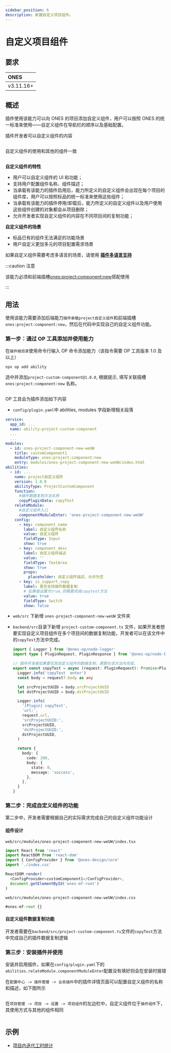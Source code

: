 ```yaml
---
sidebar_position: 6
description: 新建自定义项目组件。
---
```




# 自定义项目组件

## 要求

| ONES      |
| :-------- |
| v3.11.16+ |

## 概述

插件使用该能力可以向 ONES 的项目添加自定义组件，用户可以按照 ONES 的统一标准来使用——自定义组件在导航栏的顺序以及基础配置。

插件开发者可以自定义组件的内容

<Image img={projectCustomComponent5} />

自定义组件的使用和其他的组件一致

<Image img={projectCustomComponent4} />

**自定义组件的特性**

- 用户可以自定义组件的 UI 和功能；
- 支持用户配置组件名称、组件描述；
- 当承载有该能力的插件启用后，能力所定义的自定义组件会出现在每个项目的组件库，用户可以按照标品的统一标准来使用这些组件；
- 当承载有该能力的插件停用/卸载后，能力所定义的自定义组件以及用户使用这些组件创建的对象都会从项目删除；
- 允许开发者实现自定义组件的内容在不同项目间的复制功能；

**自定义组件的场景**

- 标品已有的组件无法满足的功能场景
- 用户自定义更加多元的项目配置需求场景

如果自定义组件需要考虑多语言的场景，请使用 **[插件多语言支持](../../../../guide/abilities/multilingual.mdx)**

:::caution 注意

该能力必须和前端插槽[ones:project:component:new](../../../slot/module/project/component/index.mdx)搭配使用

:::

## 用法

使用该能力需要添加后端能力`插件承载project自定义组件`和前端插槽`ones:project:component:new`，然后在代码中实现自己的自定义组件功能。

### 第一步：通过 OP 工具添加并使用能力

在`插件根目录`使用命令行输入 OP 命令添加能力（该指令需要 OP 工具版本 1.0 及以上）

```shell
npx op add ability
```

选中并添加`project-custom-component@1.0.0`, 根据提示, 填写关联插槽 `ones:project:component:new` 名称。

<Image img={projectCustomComponent1} />

OP 工具会为插件添加如下内容

- `config/plugin.yaml`中 abilities, modules 字段新增相关段落

```yaml
service:
  app_id: ...
  name: ability-project-custom-component
  ...
  ...
modules:
  - id: ones-project-component-new-weUW
    title: customComponent1
    moduleType: ones:project:component:new
    entry: modules/ones-project-component-new-weUW/index.html
abilities:
  - id: ...
    name: project自定义组件
    version: 1.0.0
    abilityType: ProjectCustomComponent
    function:
      #插件数据复制方法名称
      copyPluginData: copyTest
    relateModule:
      #自定义组件入口
      componentModuleEnter: 'ones-project-component-new-weUW'
    config:
      - key: component_name
        label: 自定义组件名称
        value: 自定义组件
        fieldType: Input
        show: true
      - key: component_desc
        label: 自定义组件描述
        value: ''
        fieldType: TextArea
        show: true
        props:
          placeholder: 自定义组件描述，允许为空
      - key: is_support_copy
        label: 是否支持插件数据复制
        # 如果值设置为true,则需要完成copytest方法
        value: true
        fieldType: Switch
        show: false
```

- `web/src` 下新增 `ones-project-component-new-weUW` 文件夹

- `backend/src`目录下新增 `project-custom-component.ts` 文件，如果开发者想要实现自定义项目组件在多个项目间的数据复制功能，开发者可以在该文件中的`copyTest`方法中完成。

  ```typescript
  import { Logger } from '@ones-op/node-logger'
  import type { PluginRequest, PluginResponse } from '@ones-op/node-types'

  // 插件开发者如果要实现自定义组件的数据复制，需要在该方法内完成。
  export const copyTest = async (request: PluginRequest): Promise<PluginResponse> => {
    Logger.info('copyTest  enter')
    const body = request?.body as any

    let srcProjectUUID = body.srcProjectUUID
    let dstProjectUUID = body.dstProjectUUID

    Logger.info(
      '[Plugin] copyTest',
      'url:',
      request.url,
      'srcProjectUUID:',
      srcProjectUUID,
      'dstProjectUUID:',
      dstProjectUUID,
    )

    return {
      body: {
        code: 200,
        body: {
          state: 0,
          message: 'success',
        },
      },
    }
  }
  ```

### 第二步：完成自定义组件的功能

第二步中，开发者需要根据自己的实际需求完成自己的自定义组件功能设计

#### 组件设计

`web/src/modules/ones-project-component-new-weUW/index.tsx`

```typescript
import React from 'react'
import ReactDOM from 'react-dom'
import { ConfigProvider } from '@ones-design/core'
import './index.css'

ReactDOM.render(
  <ConfigProvider>customComponent1</ConfigProvider>,
  document.getElementById('ones-mf-root')
)
```

`web/src/modules/ones-project-component-new-weUW/index.css`

```typescript
#ones-mf-root {}
```

#### 自定义组件数据复制功能

开发者需要在`backend/src/project-custom-component.ts`文件的`copyTest`方法中完成自己的插件数据复制逻辑

### 第三步：安装插件并使用

安装并启用插件，如果在`config/plugin.yaml`下的`abilities.relateModule.componentModuleEnter`配置没有填好则会在安装时报错

在`配置中心 -> 插件管理 -> 业务插件`中的插件详情页面可以配置自定义组件的名称和描述，如下图所示

<Image img={projectCustomComponent3} />

在`项目管理 -> 项目 -> 设置 -> 项目组件`的左边栏中，自定义组件位于`插件组件`下，其使用方式与其他的组件相同

<Image img={projectCustomComponent4} />

## 示例

- [项目内迭代工时统计](sample-project-custom-component1.mdx)
